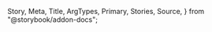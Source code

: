   Story,
  Meta,
  Title,
  ArgTypes,
  Primary,
  Stories,
  Source,
} from "@storybook/addon-docs";

<Meta of={FieldControllerStories} />

<Title />

<Primary />

## How to set up

FieldController is built with FormControl

## Props

<ArgTypes of={FieldControllerStories} />

## Stories

<Stories title="" />
